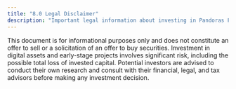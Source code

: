 ```yaml
---
title: "8.0 Legal Disclaimer"
description: "Important legal information about investing in Pandoras Finance."
---
```


This document is for informational purposes only and does not constitute an offer to sell or a solicitation of an offer to buy securities. Investment in digital assets and early-stage projects involves significant risk, including the possible total loss of invested capital. Potential investors are advised to conduct their own research and consult with their financial, legal, and tax advisors before making any investment decision.